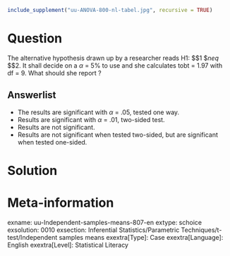 ```r
include_supplement("uu-ANOVA-800-nl-tabel.jpg", recursive = TRUE)
```

Question
========
  
The alternative hypothesis drawn up by a researcher reads H1: $\mu$1 $$neq$ $\mu$2. It shall decide on a $\alpha$ = 5% to use and she calculates tobt = 1.97 with df = 9. What should she report ?

  
Answerlist
----------
* The results are significant with $\alpha$ = .05, tested one way.
* Results are significant with $\alpha$ = .01, two-sided test.
* Results are not significant.  
* Results are not significant when tested two-sided, but are significant when tested one-sided.


Solution
========

Meta-information
================
exname: uu-Independent-samples-means-807-en
extype: schoice
exsolution: 0010
exsection: Inferential Statistics/Parametric Techniques/t-test/Independent samples means
exextra[Type]: Case
exextra[Language]: English
exextra[Level]: Statistical Literacy
